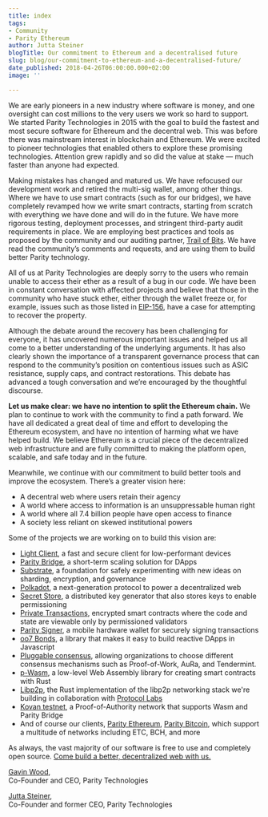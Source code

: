 ```yaml
---
title: index
tags:
- Community
- Parity Ethereum
author: Jutta Steiner
blogTitle: Our commitment to Ethereum and a decentralised future
slug: blog/our-commitment-to-ethereum-and-a-decentralised-future/
date_published: 2018-04-26T06:00:00.000+02:00
image: ''

---
```

We are early pioneers in a new industry where software is money, and one oversight can cost millions to the very users we work so hard to support. We started Parity Technologies in 2015 with the goal to build the fastest and most secure software for Ethereum and the decentral web. This was before there was mainstream interest in blockchain and Ethereum. We were excited to pioneer technologies that enabled others to explore these promising technologies. Attention grew rapidly and so did the value at stake — much faster than anyone had expected.

Making mistakes has changed and matured us. We have refocused our development work and retired the multi-sig wallet, among other things. Where we have to use smart contracts (such as for our bridges), we have completely revamped how we write smart contracts, starting from scratch with everything we have done and will do in the future. We have more rigorous testing, deployment processes, and stringent third-party audit requirements in place. We are employing best practices and tools as proposed by the community and our auditing partner, [Trail of Bits](https://paritytech.io/parity-technologies-appoints-trail-of-bits-to-lead-security-review/). We have read the community’s comments and requests, and are using them to build better Parity technology.

All of us at Parity Technologies are deeply sorry to the users who remain unable to access their ether as a result of a bug in our code. We have been in constant conversation with affected projects and believe that those in the community who have stuck ether, either through the wallet freeze or, for example, issues such as those listed in [EIP-156](https://github.com/ethereum/EIPs/issues/156), have a case for attempting to recover the property.

Although the debate around the recovery has been challenging for everyone, it has uncovered numerous important issues and helped us all come to a better understanding of the underlying arguments. It has also clearly shown the importance of a transparent governance process that can respond to the community’s position on contentious issues such as ASIC resistance, supply caps, and contract restorations. This debate has advanced a tough conversation and we’re encouraged by the thoughtful discourse.

**Let us make clear: we have no intention to split the Ethereum chain.** We plan to continue to work with the community to find a path forward. We have all dedicated a great deal of time and effort to developing the Ethereum ecosystem, and have no intention of harming what we have helped build. We believe Ethereum is a crucial piece of the decentralized web infrastructure and are fully committed to making the platform open, scalable, and safe today and in the future.

Meanwhile, we continue with our commitment to build better tools and improve the ecosystem. There’s a greater vision here:

* A decentral web where users retain their agency
* A world where access to information is an unsuppressable human right
* A world where all 7.4 billion people have open access to finance
* A society less reliant on skewed institutional powers

Some of the projects we are working on to build this vision are:

* [Light Client](https://wiki.parity.io/Light-Client), a fast and secure client for low-performant devices
* [Parity Bridge](https://github.com/paritytech/parity-bridge), a short-term scaling solution for DApps
* [Substrate](https://twitter.com/gavofyork/status/986963803765198848), a foundation for safely experimenting with new ideas on sharding, encryption, and governance
* [Polkadot](https://polkadot.network/), a next-generation protocol to power a decentralized web
* [Secret Store](https://wiki.parity.io/Secret-Store), a distributed key generator that also stores keys to enable permissioning
* [Private Transactions](https://paritytech.io/private-transactions-webassembly-and-permissioning-new-features-energy-web-foundation-blockchain-for-energy/), encrypted smart contracts where the code and state are viewable only by permissioned validators
* [Parity Signer](https://paritytech.io/send-transactions-with-mycrypto-beta-and-parity-signer/), a mobile hardware wallet for securely signing transactions
* [oo7 Bonds](https://github.com/paritytech/oo7), a library that makes it easy to build reactive DApps in Javascript
* [Pluggable consensus](https://wiki.parity.io/Pluggable-Consensus), allowing organizations to choose different consensus mechanisms such as Proof-of-Work, AuRa, and Tendermint.
* [p-Wasm](https://github.com/paritytech/parity-wasm), a low-level Web Assembly library for creating smart contracts with Rust
* [Libp2p](https://github.com/libp2p/rust-libp2p), the Rust implementation of the libp2p networking stack we're building in collaboration with [Protocol Labs](https://protocol.ai/)
* [Kovan testnet](https://kovan-stats.parity.io/), a Proof-of-Authority network that supports Wasm and Parity Bridge
* And of course our clients, [Parity Ethereum](https://www.parity.io/), [Parity Bitcoin](https://github.com/paritytech/parity-bitcoin), which support a multitude of networks including ETC, BCH, and more

As always, the vast majority of our software is free to use and completely open source. [Come build a better, decentralized web with us.](https://github.com/paritytech)

[Gavin Wood](https://twitter.com/gavofyork),  
Co-Founder and CEO, Parity Technologies

[Jutta Steiner](https://twitter.com/jutta_steiner),  
Co-Founder and former CEO, Parity Technologies